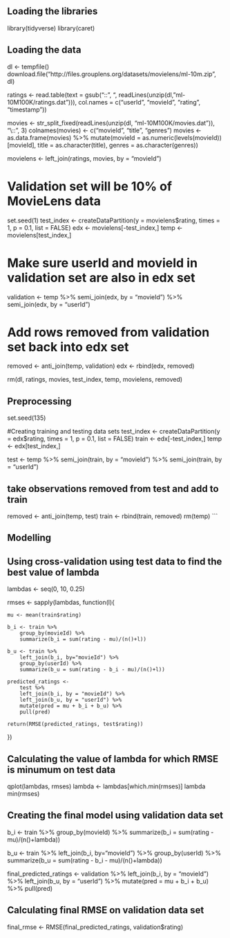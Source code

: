 ## Loading the libraries
library(tidyverse)
library(caret)

## Loading the data
dl <- tempfile()
download.file("http://files.grouplens.org/datasets/movielens/ml-10m.zip", dl)

ratings <- read.table(text = gsub("::", "\t", readLines(unzip(dl, "ml-10M100K/ratings.dat"))), col.names = c("userId", "movieId", "rating", "timestamp"))

movies <- str_split_fixed(readLines(unzip(dl, "ml-10M100K/movies.dat")), "\\::", 3)
colnames(movies) <- c("movieId", "title", "genres")
movies <- as.data.frame(movies) %>% mutate(movieId = as.numeric(levels(movieId))[movieId],
                                           title = as.character(title),
                                           genres = as.character(genres))

movielens <- left_join(ratings, movies, by = "movieId")

# Validation set will be 10% of MovieLens data

set.seed(1)
test_index <- createDataPartition(y = movielens$rating, times = 1, p = 0.1, list = FALSE)
edx <- movielens[-test_index,]
temp <- movielens[test_index,]

# Make sure userId and movieId in validation set are also in edx set

validation <- temp %>% 
    semi_join(edx, by = "movieId") %>%
    semi_join(edx, by = "userId")

# Add rows removed from validation set back into edx set

removed <- anti_join(temp, validation)
edx <- rbind(edx, removed)

rm(dl, ratings, movies, test_index, temp, movielens, removed)

## Preprocessing
set.seed(135)

#Creating training and testing data sets
test_index <- createDataPartition(y = edx$rating, times = 1, p = 0.1, list = FALSE)
train <- edx[-test_index,]
temp <- edx[test_index,]

test <- temp %>% 
semi_join(train, by = "movieId") %>%
semi_join(train, by = "userId")

## take observations removed from test and add to train
removed <- anti_join(temp, test)
train <- rbind(train, removed)
rm(temp)
```

## Modelling
## Using cross-validation using test data to find the best value of lambda
lambdas <- seq(0, 10, 0.25)

rmses <- sapply(lambdas, function(l){
    
    mu <- mean(train$rating)
    
    b_i <- train %>% 
        group_by(movieId) %>%
        summarize(b_i = sum(rating - mu)/(n()+l))
    
    b_u <- train %>% 
        left_join(b_i, by="movieId") %>%
        group_by(userId) %>%
        summarize(b_u = sum(rating - b_i - mu)/(n()+l))
    
    predicted_ratings <- 
        test %>% 
        left_join(b_i, by = "movieId") %>%
        left_join(b_u, by = "userId") %>%
        mutate(pred = mu + b_i + b_u) %>%
        pull(pred)
    
    return(RMSE(predicted_ratings, test$rating))
})

## Calculating the value of lambda for which RMSE is minumum on test data
qplot(lambdas, rmses)
lambda <- lambdas[which.min(rmses)]
lambda
min(rmses)

## Creating the final model using validation data set
b_i <- train %>% 
    group_by(movieId) %>%
    summarize(b_i = sum(rating - mu)/(n()+lambda))

b_u <- train %>% 
    left_join(b_i, by="movieId") %>%
    group_by(userId) %>%
    summarize(b_u = sum(rating - b_i - mu)/(n()+lambda))

final_predicted_ratings <- 
    validation %>% 
    left_join(b_i, by = "movieId") %>%
    left_join(b_u, by = "userId") %>%
    mutate(pred = mu + b_i + b_u) %>%
    pull(pred)

## Calculating final RMSE on validation data set
final_rmse <- RMSE(final_predicted_ratings, validation$rating)